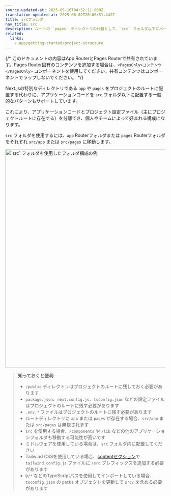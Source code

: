 ```yaml
---
source-updated-at: 2025-05-16T04:52:11.000Z
translation-updated-at: 2025-06-02T20:06:51.442Z
title: srcフォルダ
nav_title: src
description: ルートの `pages` ディレクトリの代替として、`src` フォルダ以下にページを保存できます。
related:
  links:
    - app/getting-started/project-structure
---
```


{/* このドキュメントの内容はApp RouterとPages Routerで共有されています。Pages Router固有のコンテンツを追加する場合は、`<PagesOnly>コンテンツ</PagesOnly>` コンポーネントを使用してください。共有コンテンツはコンポーネントでラップしないでください。 */}

Next.jsの特別なディレクトリである `app` や `pages` をプロジェクトのルートに配置する代わりに、アプリケーションコードを `src` フォルダ以下に配置する一般的なパターンもサポートしています。

これにより、アプリケーションコードとプロジェクト設定ファイル（主にプロジェクトルートに存在する）を分離でき、個人やチームによって好まれる構成になります。

`src` フォルダを使用するには、`app` Routerフォルダまたは `pages` Routerフォルダをそれぞれ `src/app` または `src/pages` に移動します。

<Image
  alt="`src` フォルダを使用したフォルダ構成の例"
  srcLight="/docs/light/project-organization-src-directory.png"
  srcDark="/docs/dark/project-organization-src-directory.png"
  width="1600"
  height="687"
/>

> **知っておくと便利**:
>
> - `/public` ディレクトリはプロジェクトのルートに残しておく必要があります
> - `package.json`、`next.config.js`、`tsconfig.json` などの設定ファイルはプロジェクトのルートに残す必要があります
> - `.env.*` ファイルはプロジェクトのルートに残す必要があります
> - ルートディレクトリに `app` または `pages` が存在する場合、`src/app` または `src/pages` は無視されます
> - `src` を使用する場合、`/components` や `/lib` などの他のアプリケーションフォルダも移動する可能性が高いです
> - ミドルウェアを使用している場合は、`src` フォルダ内に配置してください
> - Tailwind CSSを使用している場合、[contentセクション](https://tailwindcss.com/docs/content-configuration)で `tailwind.config.js` ファイルに `/src` プレフィックスを追加する必要があります
> - `@/*` などのTypeScriptパスを使用してインポートしている場合、`tsconfig.json` の `paths` オブジェクトを更新して `src/` を含める必要があります